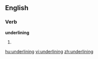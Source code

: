 
==English==

===Verb===
'''underlining'''

# {{present participle of|[[underline]]}}

[[hu:underlining]]
[[vi:underlining]]
[[zh:underlining]]